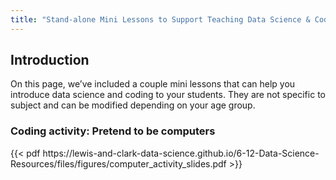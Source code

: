 ```yaml
---
title: "Stand-alone Mini Lessons to Support Teaching Data Science & Coding"
---
```


## Introduction

On this page, we've included a couple mini lessons that can help you introduce data science and coding to your students. They are not specific to subject and can be modified depending on your age group. 

### Coding activity: Pretend to be computers {#sec-pretend_computers}

{{< pdf https://lewis-and-clark-data-science.github.io/6-12-Data-Science-Resources/files/figures/computer_activity_slides.pdf >}}